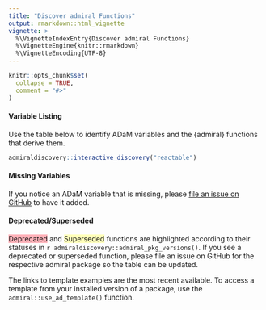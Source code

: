 ```yaml
---
title: "Discover admiral Functions"
output: rmarkdown::html_vignette
vignette: >
  %\VignetteIndexEntry{Discover admiral Functions}
  %\VignetteEngine{knitr::rmarkdown}
  %\VignetteEncoding{UTF-8}
---
```


```r
knitr::opts_chunk$set(
  collapse = TRUE,
  comment = "#>"
)
```

#### Variable Listing

Use the table below to identify ADaM variables and the {admiral} functions that derive them.

```r
admiraldiscovery::interactive_discovery("reactable")
```

#### Missing Variables

If you notice an ADaM variable that is missing, please [file an issue on GitHub](https://github.com/pharmaverse/admiraldiscovery/issues) to have it added.

#### Deprecated/Superseded

<span style="background-color: #ffb3ba">Deprecated</span> and <span style="background-color: #ffffba">Superseded</span> functions are highlighted according to their statuses in `r admiraldiscovery::admiral_pkg_versions()`.
If you see a deprecated or superseded function, please file an issue on GitHub for the respective admiral package so the table can be updated.

The links to template examples are the most recent available.
To access a template from your installed version of a package, use the `admiral::use_ad_template()` function.
